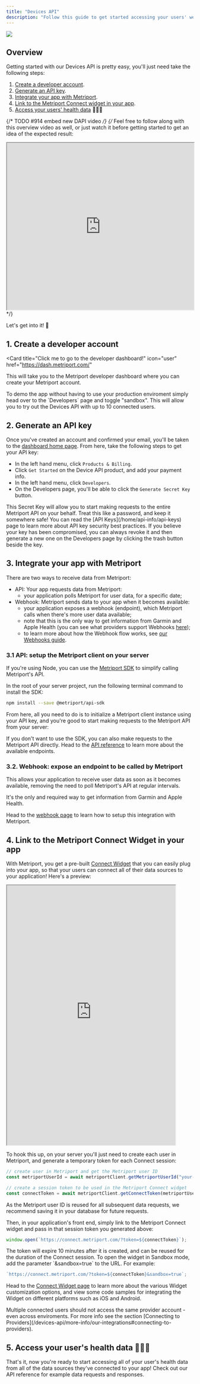 ```yaml
---
title: "Devices API"
description: "Follow this guide to get started accessing your users' wearable, RPM device, and mHealth app data."
---
```


<img className="h-40" src="/images/integrations.svg" />

## Overview

Getting started with our Devices API is pretty easy, you'll just need take the following steps:

1. [Create a developer account](#1-create-a-developer-account).
2. [Generate an API key](#2-generate-an-api-key).
3. [Integrate your app with Metriport](#3-integrate-your-app-with-metriport).
4. [Link to the Metriport Connect widget in your app](#4-link-to-the-metriport-connect-widget-in-your-app).
5. [Access your users' health data](#5-access-your-user-s-health-data) 🎉🎉🎉

{/* TODO #914 embed new DAPI video */}
{/* Feel free to follow along with this overview video as well, or just watch it before
getting started to get an idea of the expected result:

<iframe
  src="https://www.loom.com/embed/970cf3bf1d734965b872ab33a2d5553d"
  width="100%"
  height="450px"
></iframe> */}

Let's get into it! 🤘

## 1. Create a developer account

<Card
  title="Click me to go to the developer dashboard!"
  icon="user"
  href="https://dash.metriport.com/"
>
  This will take you to the Metriport developer dashboard where you can create your Metriport
  account.
</Card>

<Tip>
  To demo the app without having to use your production enviroment simply head over to the
  `Developers` page and toggle "sandbox". This will allow you to try out the Devices API with up to
  10 connected users.
</Tip>

## 2. Generate an API key

Once you've created an account and confirmed your email, you'll be taken to the [dashboard
home page](https://dash.metriport.com/). From here, take the following steps to get your API key:

- In the left hand menu, click `Products & Billing`.
- Click `Get Started` on the Device API product, and add your payment info.
- In the left hand menu, click `Developers`.
- On the Developers page, you'll be able to click the `Generate Secret Key` button.

<Info>
  This Secret Key will allow you to start making requests to the entire Metriport API on your
  behalf. Treat this like a password, and keep it somewhere safe! You can read the [API
  Keys](/home/api-info/api-keys) page to learn more about API key security best practices.
</Info>

<Tip>
  If you believe your key has been compromised, you can always revoke it and then generate a new one
  on the Developers page by clicking the trash button beside the key.
</Tip>

## 3. Integrate your app with Metriport

There are two ways to receive data from Metriport:

- API: Your app requests data from Metriport:
  - your application polls Metriport for user data, for a specific date;
- Webhook: Metriport sends data to your app when it becomes available:
  - your application exposes a webhook (endpoint), which Metriport calls when there's more user data available;
  - note that this is the only way to get information from Garmin and Apple Health (you can see what providers support Webhooks [here](/devices-api/more-info/our-integrations));
  - to learn more about how the Webhook flow works, see [our Webhooks guide](/home/api-info/webhooks).

### 3.1 API: setup the Metriport client on your server

If you're using Node, you can use the [Metriport SDK](/devices-api/sdks/api/node) to simplify calling Metriport's API.

In the root of your server project, run the following terminal command to install the SDK:

```bash
npm install --save @metriport/api-sdk
```

From here, all you need to do is to initialize a Metriport client instance using your API
key, and you're good to start making requests to the Metriport API from your server:

<Snippet file="devices-api-init.mdx" />

If you don't want to use the SDK, you can also make requests to the Metriport API directly.
Head to the [API reference](/devices-api/api-reference) to learn more about the available endpoints.

### 3.2. Webhook: expose an endpoint to be called by Metriport

This allows your application to receive user data as soon as it becomes available, removing the need to poll Metriport's API at regular intervals.

It's the only and required way to get information from Garmin and Apple Health.

Head to the [webhook page](/home/api-info/webhooks) to learn how to setup this integration with Metriport.

## 4. Link to the Metriport Connect Widget in your app

With Metriport, you get a pre-built [Connect Widget](https://connect.metriport.com/?token=demo)
that you can easily plug into your app, so that your users can connect all of their data sources to your application!
Here's a preview:

<iframe width="90%" height="700" src="https://connect.metriport.com/?token=demo"></iframe>

To hook this up, on your server you'll just need to create each user in Metriport, and
generate a temporary token for each Connect session:

```typescript
// create user in Metriport and get the Metriport user ID
const metriportUserId = await metriportClient.getMetriportUserId("your-internal-user-id");

// create a session token to be used in the Metriport Connect widget
const connectToken = await metriportClient.getConnectToken(metriportUserId);
```

<Info>
  As the Metriport user ID is reused for all subsequent data requests, we recommend saving it in
  your database for future requests.
</Info>

Then, in your application's front end, simply link to the Metriport Connect widget
and pass in that session token you generated above:

```typescript
window.open(`https://connect.metriport.com/?token=${connectToken}`);
```

<Info>
  The token will expire 10 minutes after it is created, and can be reused for the duration of the
  Connect session.
</Info>

<Info>
  To open the widget in Sandbox mode, add the parameter `&sandbox=true` to the
  URL. For example:

```typescript
`https://connect.metriport.com/?token=${connectToken}&sandbox=true`;
```

</Info>

Head to the [Connect Widget page](/devices-api/getting-started/connect-widget) to learn more about the various Widget customization options, and view some code samples for integrating the Widget on different platforms such as iOS and Android.

<Warning>
  Multiple connected users should not access the same provider account - even across enviroments.
  For more info see the section [Connecting to
  Providers](/devices-api/more-info/our-integrations#connecting-to-providers).
</Warning>

## 5. Access your user's health data 🎉🎉🎉

<Check>
  That's it, now you're ready to start accessing all of your user's health data from all of the data
  sources they've connected to your app!
</Check>

<Card title="API reference" icon="terminal" href="/devices-api/api-reference">
  Check out our API reference for example data requests and responses.
</Card>
